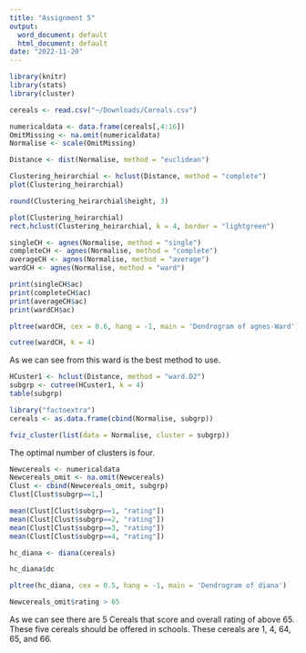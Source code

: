 ```yaml
---
title: "Assignment 5"
output:
  word_document: default
  html_document: default
date: "2022-11-20"
---
```


```r
library(knitr)
library(stats)
library(cluster)
```
```r
cereals <- read.csv("~/Downloads/Cereals.csv")
```

```r
numericaldata <- data.frame(cereals[,4:16])
OmitMissing <- na.omit(numericaldata)
Normalise <- scale(OmitMissing)
```

```r
Distance <- dist(Normalise, method = "euclidean")

Clustering_heirarchial <- hclust(Distance, method = "complete")
plot(Clustering_heirarchial)
```
```r
round(Clustering_heirarchial$height, 3)
```
```r
plot(Clustering_heirarchial)
rect.hclust(Clustering_heirarchial, k = 4, border = "lightgreen")
```
```r
singleCH <- agnes(Normalise, method = "single")
completeCH <- agnes(Normalise, method = "complete")
averageCH <- agnes(Normalise, method = "average")
wardCH <- agnes(Normalise, method = "ward")

print(singleCH$ac)
print(completeCH$ac)
print(averageCH$ac)
print(wardCH$ac)

pltree(wardCH, cex = 0.6, hang = -1, main = 'Dendrogram of agnes-Ward')

cutree(wardCH, k = 4)
```
As we can see from this ward is the best method to use.
```r
HCuster1 <- hclust(Distance, method = "ward.D2")
subgrp <- cutree(HCuster1, k = 4)
table(subgrp)
```
```r
library("factoextra")
cereals <- as.data.frame(cbind(Normalise, subgrp))

fviz_cluster(list(data = Normalise, cluster = subgrp))
```
The optimal number of clusters is four.
```r
Newcereals <- numericaldata
Newcereals_omit <- na.omit(Newcereals)
Clust <- cbind(Newcereals_omit, subgrp)
Clust[Clust$subgrp==1,]

```
```r
mean(Clust[Clust$subgrp==1, "rating"])
mean(Clust[Clust$subgrp==2, "rating"])
mean(Clust[Clust$subgrp==3, "rating"])
mean(Clust[Clust$subgrp==4, "rating"])
```
```r
hc_diana <- diana(cereals)

hc_diana$dc

pltree(hc_diana, cex = 0.5, hang = -1, main = 'Dendrogram of diana')
```
```r
Newcereals_omit$rating > 65
```
As we can see there are 5 Cereals that score and overall rating of above 65. These five cereals should be offered in schools. These cereals are 1, 4, 64, 65, and 66.
